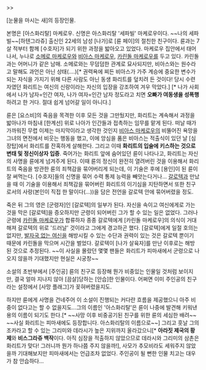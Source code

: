 >>

[눈물을 마시는 새]의 등장인물.

본명은 [아스화리탈] 마케로우. 신명은 아스화리탈 '세파빌' 마케로우이다. ~~나의 세파빌~~[하텐그라쥬] 출신인 22세의 남성 [나가]로 [륜 페이]의 절친한 친구이다. 륜과는 7살 적부터 함께 [수호자]가 되기 위한 과정을 밟아오고 있었다. 마케로우 집안에서 태어나서, 누나로 [[소메로 마케로우]]와 [[비아스 마케로우]], [[카린돌 마케로우]]를 두고 있다. 카린돌과는 어머니가 같은 남매. 소메로와는 무덤덤한 관계로 묘사되지만, 비아스와는 원수라고 말해도 과언은 아닌 상태(....)[* 권력욕에 찌든 비아스가 가주 계승에 중요한 변수가 되는 자식을 가지기 위해 다른 사람도 아닌 동생 화리트를 덮치려 든 것이다! 당시 수련자였던 화리트는 여신의 신랑이라는 자신의 입장을 강조하여 겨우 막았다.] [* 나가 사회에서 나가 남자=인간 여자, 나가 여자=인간 남자 정도라고 치면 '''오빠가 여동생을 성폭행'''하려고 한 거다. 절대 쉽게 넘어갈 일이 아니다.]

륜은 [요스비]의 죽음을 목격한 이후 모든 것을 그만뒀지만, 화리트는 계속해서 과정을 밟아나가 마침내 [한계선] 위로 나아가 인간들과 접촉하는 임무를 맡게 된다. 떠날 때가 가까워진 무렵 이제는 마지막이라고 생각한 것인지 [[비아스 마케로우]]의 비뚤어진 욕망을 그녀의 면전에서 비웃는 행동을 했고, 이에 앙심을 품은 비아스는 적출식이 있던 날 [심장탑]에서 화리트를 잔혹하게 살해한다. 그리고 이때 '''화리트의 입술에 키스하는 것으로 변태 및 정신이상자 입증'''. 죽어가는 화리트 앞에 숨어있던 륜이 나타나고, 화리트는 자신의 사명을 륜에게 넘겨주게 된다. 이때 륜의 정신이 완전히 열려버린 것을 이용해서 화리트의 죽음을 방관한 륜의 죄책감을 묶어버리게 되는데, 이 기술은 후에 [용인]이 된 륜이 잘 써먹는다. [수호자]들의 신명을 묶어 수력 통제 능력을 빼앗는다거나... [[갈로텍]]과 만났을 때 이 기술을 이용해서 죄책감을 묶어버린 화리트의 이기심을 지탄하면서 또한 친구로서의 사랑(본인이 직접 한 말이다(...))을 담은 전언을 갈로텍 안에 묶어버렸을 정도.

죽은 뒤 그의 영은 [군령자]인 [갈로텍]의 일부가 된다. 자신을 속이고 여신에게로 가는 것을 막은 [갈로텍]을 증오하지만 군령이 되어버린 그가 할 수 있는 일은 없었다. 그러나 군령에 [[카린돌 마케로우]]가 합류하자 종종 갈로텍에게 [카린돌 마케로우]의 의식이 거대해져 갈로텍의 위로 '드러날' 것이라고 그에게 경고하곤 했다. [갈로텍]에게 일절 호의는 없지만, [[발자국 없는 여신]]을 해방시킬 수 있는 수단과 권력이 있는 것은 갈로텍 뿐이기 때문에 카린돌을 막으며 시간을 벌었다. 갈로텍이 [나가 살육자]를 만난 이후로는 해방된 것으로 추정된다. ~~이 사실을 몰랐던 몇몇 팬들은 화리트가 피마새에서 군령으로 나오지 않을까 기대했지만 현실은 시궁창~~

소설의 초반부에서 [주인공] 륜의 친구로 등장해 뭔가 비중있는 인물일 것처럼 보이지만, 결국 얼마 지나지 않아 [끔살]당하는 [안습]한 인물이다. 어쩌면 이미 주인공의 친구라는 설정에서 [사망 플래그]가 꽂혀버렸을지도.

하지만 륜에게 사명을 건네주어 이 소설이 진행되는 커다란 흐름을 제공했으니 아주 비중이 없다고는 할 수 없을지도...그의 이름인 '아스화리탈'은 륜이 나중에 발견해 키워낸 용의 이름이 되기도 한다.[* ~~사망 이후 비중공기된 친구를 위한 륜의 세심한 배려~~ ~~사실 화리트는 피마새에도 등장합니다. 아스화리탈의 이름으로~~] 그리고 훗날 그의 조카라고 할 수 있는 그리미와 데라시가 높은 지위까지 올라갔으니[*  '''아라짓 제국의 황제'''와 '''비스그라쥬 백작'''이다. 아직 심장을 적출하지 않았으므로 데라시와 그리미의 삼촌은 화리트가 맞다! 그러니까 뭔가 하나쯤 주지 않을까!], 사모가 추모비라도 세워주지 않았을까 기대해보지만 피마새에서는 언급조차 없었다. 주인공이 될 뻔한 인물 치고는 대우가 참 안습하다...
